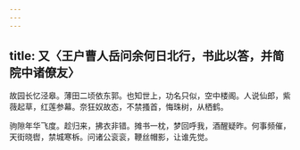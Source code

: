 ```yaml
---
---
---
```

title: 又〈王户曹人岳问余何日北行，书此以答，并简院中诸僚友〉
---



故园长忆泾皋。薄田二顷依东郭。也知世上，功名只似，空中楼阁。人说仙郎，紫薇起草，红莲参幕。奈狂奴故态，不禁搔首，悔珠树，从栖鹤。

驹隙年华飞度。趁归来，拂衣非错。摊书一枕，梦回呼我，酒醒疑昨。何事频催，天街晓辔，禁城寒柝。问诸公衮衮，鞭丝帽影，让谁先觉。